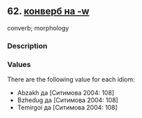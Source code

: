 ## 62. <a href =  'https://agricolamz.github.io/The_Circassian_Isoglosses_Database/62.html'>конверб на -w</a>
converb; morphology

### Description



### Values
There are the following value for each idiom:

* Abzakh  да [Ситимова 2004: 108] 
* Bzhedug  да [Ситимова 2004: 108] 
* Temirgoi  да [Ситимова 2004: 108] 

